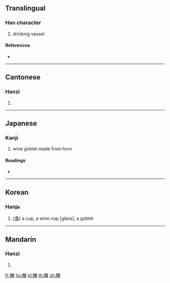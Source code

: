 {{character info/new}}
{{also|觯}}
==Translingual==

===Han character===
{{Han char|rn=148|rad=角|as=12|sn=19|four=26256|canj=NBRRJ}}

# drinking vessel

====References====
* {{Han ref|kx=1145.030|dkj=35170|dj=1611.200|hdz=63932.130|uh=89F6|ud=35318|bh=F2F5|bd=62197}}

----

==Cantonese==

===Hanzi===
{{yue-hanzi|jyut=|y=ji3|sim=觯}}

# {{defn|lang=yue|sort=角12}}

----

==Japanese==

===Kanji===
{{ja-kanji|grade=|rs=角12}}

# wine goblet made from horn

====Readings====
* {{ja-readings|on=[[し]] (shi)|kun=[[さかずき]] (sakazuki)}}

----

==Korean==

===Hanja===
{{ko-hanja|hangeul=[[치]]|eumhun=|rv=chi|mr=ch'i|y=chi}}

# ([[盞]]) a cup, a wine cup [glass], a goblet

----

==Mandarin==

===Hanzi===
{{cmn-hanzi|sim=觯|pin=[[zhì]] ([[zhi4]])|wg=chih<sup>4</sup>}}

# {{defn|lang=cmn|sort=角12}}

[[fr:觶]]
[[hu:觶]]
[[pl:觶]]
[[th:觶]]
[[zh:觶]]